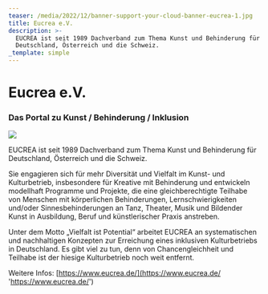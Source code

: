 ```yaml
---
teaser: /media/2022/12/banner-support-your-cloud-banner-eucrea-1.jpg
title: Eucrea e.V.
description: >-
  EUCREA ist seit 1989 Dachverband zum Thema Kunst und Behinderung für
  Deutschland, Österreich und die Schweiz.
_template: simple
---
```


# Eucrea e.V.

### Das Portal zu Kunst / Behinderung / Inklusion

![](/media/2022/12/banner-support-your-cloud-banner-eucrea-1.jpg)

EUCREA ist seit 1989 Dachverband zum Thema Kunst und Behinderung für Deutschland, Österreich und die Schweiz.

Sie engagieren sich für mehr Diversität und Vielfalt im Kunst- und Kulturbetrieb, insbesondere für Kreative mit Behinderung und entwickeln modellhaft Programme und Projekte, die eine gleichberechtigte Teilhabe von Menschen mit körperlichen Behinderungen, Lernschwierigkeiten und/oder Sinnesbehinderungen an Tanz, Theater, Musik und Bildender Kunst in Ausbildung, Beruf und künstlerischer Praxis anstreben.

Unter dem Motto „Vielfalt ist Potential“ arbeitet EUCREA an systematischen und nachhaltigen Konzepten zur Erreichung eines inklusiven Kulturbetriebs in Deutschland. Es gibt viel zu tun, denn von Chancengleichheit und Teilhabe ist der hiesige Kulturbetrieb noch weit entfernt.

Weitere Infos: [https://www.eucrea.de/](https://www.eucrea.de/ 'https://www.eucrea.de/')
